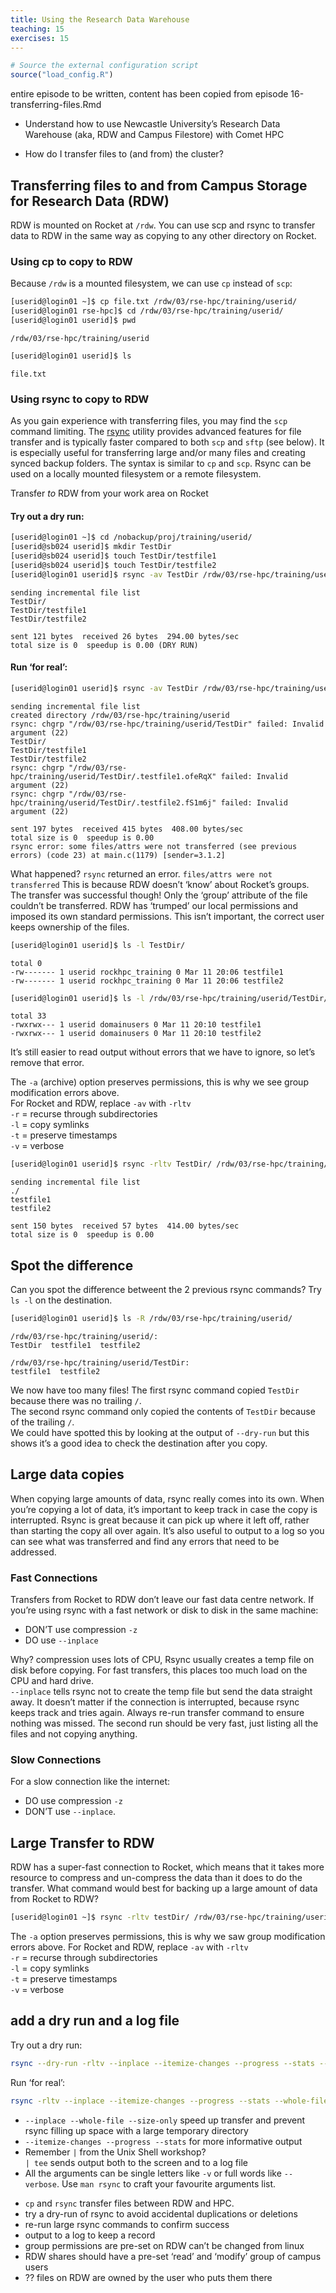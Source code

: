 ```yaml
---
title: Using the Research Data Warehouse
teaching: 15
exercises: 15
---
```


```r
# Source the external configuration script
source("load_config.R")
```

entire episode to be written, content has been copied from episode 16-transferring-files.Rmd 

::::::::::::::::::::::::::::::::::::::: objectives

- Understand how to use Newcastle University's Research Data Warehouse (aka, RDW and Campus Filestore) with Comet HPC

::::::::::::::::::::::::::::::::::::::::::::::::::

:::::::::::::::::::::::::::::::::::::::: questions

- How do I transfer files to (and from) the cluster?

::::::::::::::::::::::::::::::::::::::::::::::::::


## Transferring files to and from Campus Storage for Research Data (RDW)
RDW is mounted on Rocket at `/rdw`.  You can use scp and rsync to transfer data to RDW in the same way as copying to any other directory on Rocket.  

### Using cp to copy to RDW
Because `/rdw` is a mounted filesystem, we can use `cp` instead of `scp`:

```bash
[userid@login01 ~]$ cp file.txt /rdw/03/rse-hpc/training/userid/
[userid@login01 rse-hpc]$ cd /rdw/03/rse-hpc/training/userid/
[userid@login01 userid]$ pwd
```
```output
/rdw/03/rse-hpc/training/userid
```
```bash
[userid@login01 userid]$ ls
```
```output
file.txt
```

### Using rsync to copy to RDW

As you gain experience with transferring files, you may find the `scp`
command limiting. The [rsync](https://rsync.samba.org/) utility provides
advanced features for file transfer and is typically faster compared to both
`scp` and `sftp` (see below). It is especially useful for transferring large
and/or many files and creating synced backup folders.
The syntax is similar to `cp` and `scp`.  Rsync can be used on a locally mounted filesystem or a remote filesystem.

Transfer *to* RDW from your work area on Rocket

#### Try out a dry run:
```bash
[userid@login01 ~]$ cd /nobackup/proj/training/userid/
[userid@sb024 userid]$ mkdir TestDir
[userid@sb024 userid]$ touch TestDir/testfile1
[userid@sb024 userid]$ touch TestDir/testfile2
[userid@login01 userid]$ rsync -av TestDir /rdw/03/rse-hpc/training/userid --dry-run
```
```output
sending incremental file list
TestDir/
TestDir/testfile1
TestDir/testfile2

sent 121 bytes  received 26 bytes  294.00 bytes/sec
total size is 0  speedup is 0.00 (DRY RUN)
```

#### Run ‘for real’:
```bash
[userid@login01 userid]$ rsync -av TestDir /rdw/03/rse-hpc/training/userid
```
```output
sending incremental file list
created directory /rdw/03/rse-hpc/training/userid
rsync: chgrp "/rdw/03/rse-hpc/training/userid/TestDir" failed: Invalid argument (22)
TestDir/
TestDir/testfile1
TestDir/testfile2
rsync: chgrp "/rdw/03/rse-hpc/training/userid/TestDir/.testfile1.ofeRqX" failed: Invalid argument (22)
rsync: chgrp "/rdw/03/rse-hpc/training/userid/TestDir/.testfile2.fS1m6j" failed: Invalid argument (22)

sent 197 bytes  received 415 bytes  408.00 bytes/sec
total size is 0  speedup is 0.00
rsync error: some files/attrs were not transferred (see previous errors) (code 23) at main.c(1179) [sender=3.1.2]
```
What happened?  `rsync` returned an error. `files/attrs were not transferred `  This is because RDW doesn't 'know' about Rocket's groups.  The transfer was successful though! Only the 'group' attribute of the file couldn't be transferred.  RDW has 'trumped' our local permissions and imposed its own standard permissions.  This isn't important, the correct user keeps ownership of the files.

```bash
[userid@login01 userid]$ ls -l TestDir/
```
```output
total 0
-rw------- 1 userid rockhpc_training 0 Mar 11 20:06 testfile1
-rw------- 1 userid rockhpc_training 0 Mar 11 20:06 testfile2

```
```bash
[userid@login01 userid]$ ls -l /rdw/03/rse-hpc/training/userid/TestDir/
```
```output
total 33
-rwxrwx--- 1 userid domainusers 0 Mar 11 20:10 testfile1
-rwxrwx--- 1 userid domainusers 0 Mar 11 20:10 testfile2
```
It’s still easier to read output without errors that we have to ignore, so let’s remove that error.

The `-a` (archive) option preserves permissions, this is why we see group modification errors above.  
For Rocket and RDW, replace `-av` with `-rltv`  
`-r` = recurse through subdirectories    
`-l` = copy symlinks    
`-t` = preserve timestamps   
`-v` = verbose    


```bash
[userid@login01 userid]$ rsync -rltv TestDir/ /rdw/03/rse-hpc/training/userid 
```
```output
sending incremental file list
./
testfile1
testfile2

sent 150 bytes  received 57 bytes  414.00 bytes/sec
total size is 0  speedup is 0.00
```

:::challenge
## Spot the difference
Can you spot the difference betweent the 2 previous rsync commands?  Try `ls -l` on the destination.

:::solution
```bash
[userid@login01 userid]$ ls -R /rdw/03/rse-hpc/training/userid/
```
```output
/rdw/03/rse-hpc/training/userid/:
TestDir  testfile1  testfile2

/rdw/03/rse-hpc/training/userid/TestDir:
testfile1  testfile2

```

We now have too many files!  The first rsync command copied `TestDir` because there was no trailing `/`.   
The second rsync command only copied the contents of `TestDir` because of the trailing `/`.  
We could have spotted this by looking at the output of `--dry-run` but this shows it's a good idea to check the destination after you copy.

:::
:::


## Large data copies
When copying large amounts of data, rsync really comes into its own. When you're copying a lot of data, it's important to keep track in case the copy is interrupted.  Rsync is great because it can pick up where it left off, rather than starting the copy all over again.  It's also useful to output to a log so you can see what was transferred and find any errors that need to be addressed.

### Fast Connections
Transfers from Rocket to RDW don’t leave our fast data centre network.  If you're using rsync with a fast network or disk to disk in the same machine:

- DON'T use compression `-z`
- DO use `--inplace`

Why?  compression uses lots of CPU, Rsync usually creates a temp file on disk before copying.  For fast transfers, this places too much load on the CPU and hard drive.    
`--inplace` tells rsync not to create the temp file but send the data straight away.  It doesn’t matter if the connection is interrupted, because rsync keeps track and tries again.  Always re-run transfer command to ensure nothing was missed.  The second run should be very fast, just listing all the files and not copying anything.

### Slow Connections
For a slow connection like the internet:
 
- DO use compression `-z` 
- DON’T use `--inplace`.  


:::challenge
##  Large Transfer to RDW
RDW has a super-fast connection to Rocket, which means that it takes more resource to compress and un-compress the data than it does to do the transfer.
What command would best for backing up a large amount of data from Rocket to RDW?

:::solution
```bash
[userid@login01 ~]$ rsync -rltv testDir/ /rdw/03/rse-hpc/training/userid
```

The `-a` option preserves permissions, this is why we saw group modification errors above.  For Rocket and RDW, replace `-av` with `-rltv`    
`-r` = recurse through subdirectories    
`-l` = copy symlinks    
`-t` = preserve timestamps   
`-v` = verbose    
:::
:::

:::challenge
## add a dry run and a log file
 
:::solution
Try out a dry run:
```bash
rsync --dry-run -rltv --inplace --itemize-changes --progress --stats --whole-file --size-only /nobackup/myusername/source /rdw/path/to/my/share/destination/ 2>&1 | tee /home/myusername/meaningful-log-name.log1
```
Run ‘for real’:
```bash
rsync -rltv --inplace --itemize-changes --progress --stats --whole-file --size-only /nobackup/myusername/source /rdw/path/to/my/share/destination/ 2>&1 | tee /home/myusername/meaningful-log-name.log2
```

- `--inplace --whole-file --size-only` speed up transfer and prevent rsync filling up space with a large temporary directory    
- `--itemize-changes --progress --stats` for more informative output    
- Remember `|` from the Unix Shell workshop?    
 `| tee` sends output both to the screen and to a log file    
- All the arguments can be single letters like `-v` or full words like `--verbose`. Use `man rsync` to craft your favourite arguments list.

:::
:::


:::::::::::::::::::::::::::::::::::::::: keypoints

- `cp` and `rsync` transfer files between RDW and HPC.
- try a dry-run of rsync to avoid accidental duplications or deletions
- re-run large rsync commands to confirm success
- output to a log to keep a record
- group permissions are pre-set on RDW can't be changed from linux
- RDW shares should have a pre-set 'read' and 'modify' group of campus users
- ?? files on RDW are owned by the user who puts them there

::::::::::::::::::::::::::::::::::::::::::::::::::
